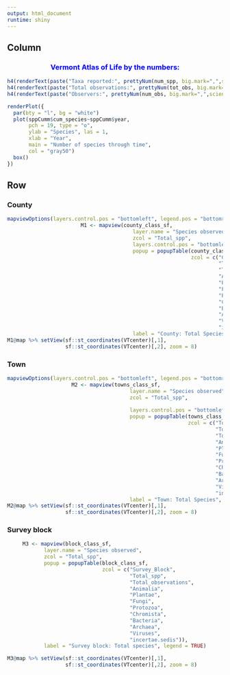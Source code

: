```yaml
---
output: html_document
runtime: shiny
---
```

## Column {data-width="300"}

<h3 style="color:blue; text-align:center;">

Vermont Atlas of Life \n by the numbers:

</h3>

```r
h4(renderText(paste("Taxa reported:", prettyNum(num_spp, big.mark=",",scientific=FALSE))),align = "center")
h4(renderText(paste("Total observations:", prettyNum(tot_obs, big.mark=",",scientific=FALSE))),align = "center")
h4(renderText(paste("Observers:", prettyNum(num_obs, big.mark=",",scientific = FALSE))),align = "center")
```

```r
renderPlot({
  par(bty = "l", bg = "white")
  plot(sppCumm$cum_species~sppCumm$year,
       pch = 19, type = "o",
       ylab = "Species", las = 1,
       xlab = "Year",
       main = "Number of species through time",
       col = "gray50")
  box()
})
```

## Row {.tabset .tabset-fade data-width="700"}

### <b>County</b>

```r
mapviewOptions(layers.control.pos = "bottomleft", legend.pos = "bottomright")
                        M1 <- mapview(county_class_sf, 
                                         layer.name = "Species observed",
                                         zcol = "Total_spp",
                                         layers.control.pos = "bottomleft",
                                         popup = popupTable(county_class_sf, 
                                                            zcol = c("County",
                                                                     "Total_observations",
                                                                     "Total_spp",
                                                                     "Animalia",
                                                                     "Plantae",
                                                                     "Fungi",
                                                                     "Protozoa",
                                                                     "Chromista",
                                                                     "Bacteria",
                                                                     "Archaea",
                                                                     "Viruses",
                                                                     "incertae.sedis")),
                                         label = "County: Total Species", legend = TRUE)
M1@map %>% setView(sf::st_coordinates(VTcenter)[,1],
                   sf::st_coordinates(VTcenter)[,2], zoom = 8)
```

### <b>Town</b>

```r
mapviewOptions(layers.control.pos = "bottomleft", legend.pos = "bottomright")
                     M2 <- mapview(towns_class_sf, 
                                        layer.name = "Species observed",
                                        zcol = "Total_spp",
                                        
                                        layers.control.pos = "bottomleft",
                                        popup = popupTable(towns_class_sf, 
                                                           zcol = c("Town",
                                                                    "Total_observations",
                                                                    "Total_spp",
                                                                    "Animalia",
                                                                    "Plantae",
                                                                    "Fungi",
                                                                    "Protozoa",
                                                                    "Chromista",
                                                                    "Bacteria",
                                                                    "Archaea",
                                                                    "Viruses",
                                                                    "incertae.sedis")),
                                        label = "Town: Total Species", legend = TRUE)
M2@map %>% setView(sf::st_coordinates(VTcenter)[,1],
                   sf::st_coordinates(VTcenter)[,2], zoom = 8)
```

### <b>Survey block </b>

```r
     M3 <- mapview(block_class_sf, 
            layer.name = "Species observed",
            zcol = "Total_spp",
            popup = popupTable(block_class_sf, 
                               zcol = c("Survey_Block",
                                        "Total_spp",
                                        "Total_observations",
                                        "Animalia",
                                        "Plantae",
                                        "Fungi",
                                        "Protozoa",
                                        "Chromista",
                                        "Bacteria",
                                        "Archaea",
                                        "Viruses",
                                        "incertae.sedis")),
            label = "Survey block: Total species", legend = TRUE)

M3@map %>% setView(sf::st_coordinates(VTcenter)[,1],
                   sf::st_coordinates(VTcenter)[,2], zoom = 8)
```
